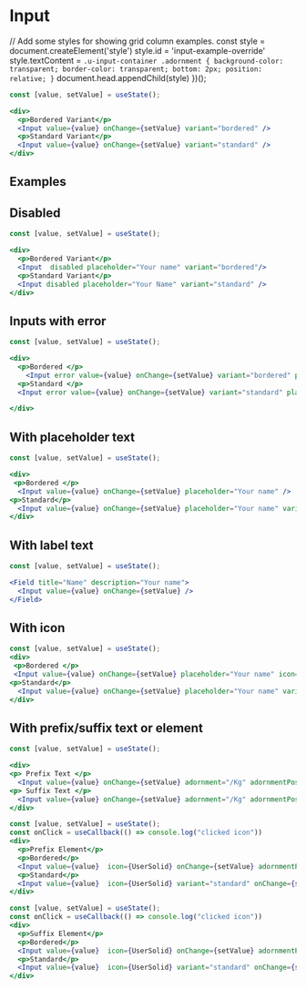 
# Input

  // Add some styles for showing grid column examples.
  const style =  document.createElement('style')
  style.id = 'input-example-override'
  style.textContent = `.u-input-container .adornment {
    background-color: transparent;
    border-color: transparent;
    bottom: 2px;
    position: relative;
  }`
  document.head.appendChild(style)
})();

<Documenter component={Input}>

```jsx preview
const [value, setValue] = useState();

<div>
  <p>Bordered Variant</p>
  <Input value={value} onChange={setValue} variant="bordered" />
  <p>Standard Variant</p>
  <Input value={value} onChange={setValue} variant="standard" />
</div>
```

</Documenter>

## Examples


## Disabled

```jsx preview
const [value, setValue] = useState();

<div>
  <p>Bordered Variant</p>
  <Input  disabled placeholder="Your name" variant="bordered"/>
  <p>Standard Variant</p>
  <Input disabled placeholder="Your Name" variant="standard" />
</div>

```
## Inputs with error

```jsx preview
const [value, setValue] = useState();

<div>
  <p>Bordered </p>
    <Input error value={value} onChange={setValue} variant="bordered" placeholder="Your name" />
  <p>Standard </p>
  <Input error value={value} onChange={setValue} variant="standard" placeholder="Your name" />

</div>

```

## With placeholder text

```jsx preview
const [value, setValue] = useState();

<div>
 <p>Bordered </p>
  <Input value={value} onChange={setValue} placeholder="Your name" />
<p>Standard</p>
  <Input value={value} onChange={setValue} placeholder="Your name" variant="standard" />
</div>
```

## With label text

```jsx preview
const [value, setValue] = useState();

<Field title="Name" description="Your name">
  <Input value={value} onChange={setValue} />
</Field>
``` 

## With icon

```jsx preview
const [value, setValue] = useState();
<div>
 <p>Bordered </p>
 <Input value={value} onChange={setValue} placeholder="Your name" icon={UserSolid}/>
<p>Standard</p>
  <Input value={value} onChange={setValue} placeholder="Your name" variant="standard" />
</div>
```

## With prefix/suffix text or element

```jsx preview
const [value, setValue] = useState();

<div>
<p> Prefix Text </p>
  <Input value={value} onChange={setValue} adornment="/Kg" adornmentPosition='start'/>
<p> Suffix Text </p>
  <Input value={value} onChange={setValue} adornment="/Kg" adornmentPosition='end'/>
</div>
```

```jsx preview
const [value, setValue] = useState();
const onClick = useCallback(() => console.log("clicked icon"))
<div>
  <p>Prefix Element</p>
  <p>Bordered</p>
  <Input value={value}  icon={UserSolid} onChange={setValue} adornmentPosition='start' adornment={<Button className="adornment" onClick={onClick} icon={UserSolid} />}/>
  <p>Standard</p>
  <Input value={value}  icon={UserSolid} variant="standard" onChange={setValue} adornmentPosition='start' adornment={<Button className="adornment" onClick={onClick} icon={UserSolid} />}/>
</div>  
```
```jsx preview
const [value, setValue] = useState();
const onClick = useCallback(() => console.log("clicked icon"))
<div>
  <p>Suffix Element</p>
  <p>Bordered</p>
  <Input value={value}  icon={UserSolid} onChange={setValue} adornmentPosition='end' adornment={<Button className="adornment" onClick={onClick} icon={UserSolid} />}/>
  <p>Standard</p>
  <Input value={value}  icon={UserSolid} variant="standard" onChange={setValue} adornmentPosition='end' adornment={<Button className="adornment" onClick={onClick} icon={UserSolid} />}/>
</div>
```